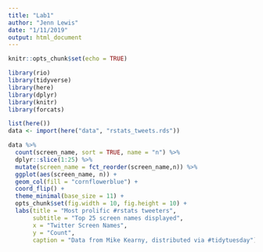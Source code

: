 ```yaml
---
title: "Lab1"
author: "Jenn Lewis"
date: "1/11/2019"
output: html_document
---
```


```r
knitr::opts_chunk$set(echo = TRUE)

library(rio)
library(tidyverse)
library(here)
library(dplyr)
library(knitr)
library(forcats)

list(here())
data <- import(here("data", "rstats_tweets.rds"))
```

```r
data %>%
  count(screen_name, sort = TRUE, name = "n") %>%
  dplyr::slice(1:25) %>%
  mutate(screen_name = fct_reorder(screen_name,n)) %>%
  ggplot(aes(screen_name, n)) +
  geom_col(fill = "cornflowerblue") +
  coord_flip() +
  theme_minimal(base_size = 11) +
  opts_chunk$set(fig.width = 10, fig.height = 10) +
  labs(title = "Most prolific #rstats tweeters", 
       subtitle = "Top 25 screen names displayed",
       x = "Twitter Screen Names",
       y = "Count",
       caption = "Data from Mike Kearny, distributed via #tidytuesday")

  



```



```r
```


